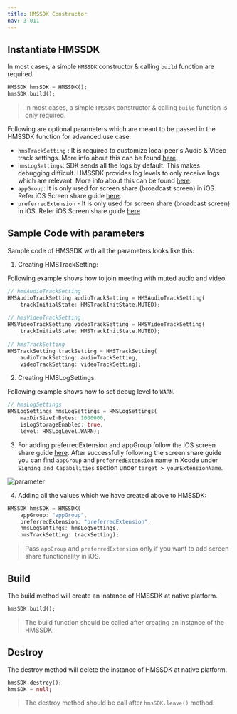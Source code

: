 ```yaml
---
title: HMSSDK Constructor
nav: 3.011
---
```


## Instantiate HMSSDK
In most cases, a simple `HMSSDK` constructor & calling `build` function are required.
```dart
HMSSDK hmsSDK = HMSSDK();
hmsSDK.build();
```
> In most cases, a simple `HMSSDK` constructor & calling `build` function is only required.

Following are optional parameters which are meant to be passed in the HMSSDK function for advanced use case:

- `hmsTrackSetting` : It is required to customize local peer's Audio & Video track settings. More info about this can be found [here](https://www.100ms.live/docs/flutter/v2/advanced-features/set-track-settings).
- `hmsLogSettings`: SDK sends all the logs by default. This makes debugging difficult. HMSSDK provides log levels to only receive logs which are relevant. More info about this can be found [here](https://www.100ms.live/docs/flutter/v2/features/error-handling#setting-log-levels-in-sdk).
- `appGroup`: It is only used for screen share (broadcast screen) in iOS. Refer iOS Screen share guide [here](https://www.100ms.live/docs/flutter/v2/features/screen-share#i-os-setup).
- `preferredExtension` - It is only used for screen share (broadcast screen) in iOS. Refer iOS Screen share guide [here](https://www.100ms.live/docs/flutter/v2/features/screen-share#i-os-setup)

## Sample Code with parameters

Sample code of HMSSDK with all the parameters looks like this:

1. Creating HMSTrackSetting:

Following example shows how to join meeting with muted audio and video.
```dart
// hmsAudioTrackSetting
HMSAudioTrackSetting audioTrackSetting = HMSAudioTrackSetting(
    trackInitialState: HMSTrackInitState.MUTED);
  
// hmsVideoTrackSetting
HMSVideoTrackSetting videoTrackSetting = HMSVideoTrackSetting(                                
    trackInitialState: HMSTrackInitState.MUTED);
  
// hmsTrackSetting
HMSTrackSetting trackSetting = HMSTrackSetting(
    audioTrackSetting: audioTrackSetting,
    videoTrackSetting: videoTrackSetting);
```

2. Creating HMSLogSettings:

Following example shows how to set debug level to `WARN`.
```dart
// hmsLogSettings
HMSLogSettings hmsLogSettings = HMSLogSettings(
    maxDirSizeInBytes: 1000000,
    isLogStorageEnabled: true,
    level: HMSLogLevel.WARN);
```
3. For adding preferredExtension and appGroup follow the iOS screen share guide [here](https://www.100ms.live/docs/flutter/v2/features/screen-share#i-os-setup).
After successfully following the screen share guide you can find `appGroup` and `preferredExtension` name in Xcode under `Signing and Capabilities` section under `target > yourExtensionName`.

![parameter](/docs/v2/flutter-dart-help.png)

4. Adding all the values which we have created above to HMSSDK:

```dart
HMSSDK hmsSDK = HMSSDK(
    appGroup: "appGroup",
    preferredExtension: "preferredExtension",
    hmsLogSettings: hmsLogSettings,
    hmsTrackSetting: trackSetting);
```
> Pass `appGroup` and `preferredExtension` only if you want to add screen share functionality in iOS.

## Build

The build method will create an instance of HMSSDK at native platform.

```dart
hmsSDK.build();
```

> The build function should be called after creating an instance of the HMSSDK.

## Destroy

The destroy method will delete the instance of HMSSDK at native platform.

```dart
hmsSDK.destroy();
hmsSDK = null;
```

> The destroy method should be call after `hmsSDK.leave()` method.